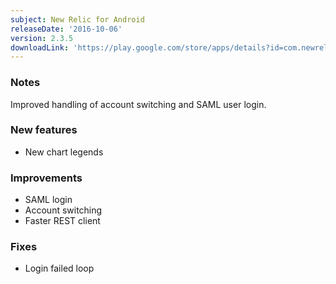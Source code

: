 ```yaml
---
subject: New Relic for Android
releaseDate: '2016-10-06'
version: 2.3.5
downloadLink: 'https://play.google.com/store/apps/details?id=com.newrelic.rpm'
---
```


### Notes

Improved handling of account switching and SAML user login.

### New features

* New chart legends

### Improvements

* SAML login
* Account switching
* Faster REST client

### Fixes

* Login failed loop

